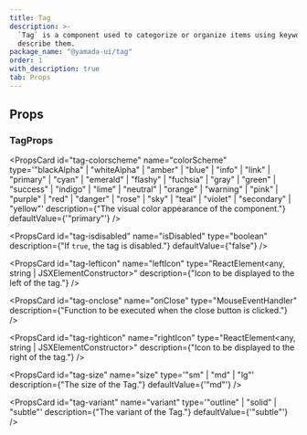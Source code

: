 ```yaml
---
title: Tag
description: >-
  `Tag` is a component used to categorize or organize items using keywords that
  describe them.
package_name: "@yamada-ui/tag"
order: 1
with_description: true
tab: Props
---
```


## Props

### TagProps

<PropsCard
  id="tag-colorscheme"
  name="colorScheme"
  type='"blackAlpha" | "whiteAlpha" | "amber" | "blue" | "info" | "link" | "primary" | "cyan" | "emerald" | "flashy" | "fuchsia" | "gray" | "green" | "success" | "indigo" | "lime" | "neutral" | "orange" | "warning" | "pink" | "purple" | "red" | "danger" | "rose" | "sky" | "teal" | "violet" | "secondary" | "yellow"'
  description={"The visual color appearance of the component."}
  defaultValue={'"primary"'}
/>

<PropsCard
  id="tag-isdisabled"
  name="isDisabled"
  type="boolean"
  description={"If `true`, the tag is disabled."}
  defaultValue={"false"}
/>

<PropsCard
  id="tag-lefticon"
  name="leftIcon"
  type="ReactElement<any, string | JSXElementConstructor<any>>"
  description={"Icon to be displayed to the left of the tag."}
/>

<PropsCard
  id="tag-onclose"
  name="onClose"
  type="MouseEventHandler<HTMLElement>"
  description={"Function to be executed when the close button is clicked."}
/>

<PropsCard
  id="tag-righticon"
  name="rightIcon"
  type="ReactElement<any, string | JSXElementConstructor<any>>"
  description={"Icon to be displayed to the right of the tag."}
/>

<PropsCard
  id="tag-size"
  name="size"
  type='"sm" | "md" | "lg"'
  description={"The size of the Tag."}
  defaultValue={'"md"'}
/>

<PropsCard
  id="tag-variant"
  name="variant"
  type='"outline" | "solid" | "subtle"'
  description={"The variant of the Tag."}
  defaultValue={'"subtle"'}
/>
